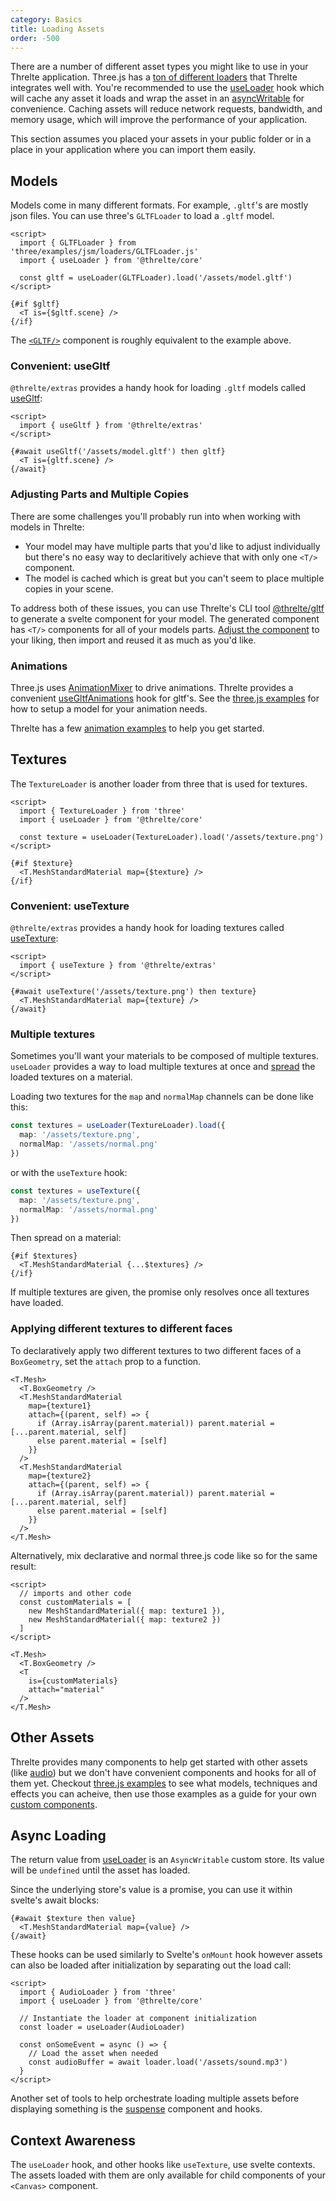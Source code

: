 ```yaml
---
category: Basics
title: Loading Assets
order: -500
---
```


There are a number of different asset types you might like to use in your Threlte application. Three.js has a [ton of different loaders](https://threejs.org/docs/index.html?q=loader) that Threlte integrates well with. You're recommended to use the [useLoader](/docs/reference/core/use-loader) hook which will cache any asset it loads and wrap the asset in an [asyncWritable](/docs/reference/core/utilities#asyncwritable) for convenience. Caching assets will reduce network requests, bandwidth, and memory usage, which will improve the performance of your application.

<Tip type="info">
  This section assumes you placed your assets in your public folder or in a place in your
  application where you can import them easily.
</Tip>

## Models

Models come in many different formats. For example, `.gltf`'s are mostly json files. You can use three's `GLTFLoader` to load a `.gltf` model.

```svelte
<script>
  import { GLTFLoader } from 'three/examples/jsm/loaders/GLTFLoader.js'
  import { useLoader } from '@threlte/core'

  const gltf = useLoader(GLTFLoader).load('/assets/model.gltf')
</script>

{#if $gltf}
  <T is={$gltf.scene} />
{/if}
```

The [`<GLTF/>`](/docs/reference/extras/gltf) component is roughly equivalent to the example above.

### Convenient: useGltf

`@threlte/extras` provides a handy hook for loading `.gltf` models called [useGltf](/docs/reference/extras/use-gltf):

```svelte
<script>
  import { useGltf } from '@threlte/extras'
</script>

{#await useGltf('/assets/model.gltf') then gltf}
  <T is={gltf.scene} />
{/await}
```

### Adjusting Parts and Multiple Copies

There are some challenges you'll probably run into when working with models in Threlte:

- Your model may have multiple parts that you'd like to adjust individually but there's no easy way to declaritively achieve that with only one `<T/>` component.
- The model is cached which is great but you can't seem to place multiple copies in your scene.

To address both of these issues, you can use Threlte's CLI tool [@threlte/gltf](/docs/reference/gltf/getting-started) to generate a svelte component for your model. The generated component has `<T/>` components for all of your models parts. [Adjust the component](/docs/learn/advanced/custom-abstractions) to your liking, then import and reused it as much as you'd like.

### Animations

Three.js uses [AnimationMixer](https://threejs.org/docs/index.html#api/en/animation/AnimationMixer) to drive animations. Threlte provides a convenient [useGltfAnimations](/docs/reference/extras/use-gltf-animations) hook for gltf's. See the [three.js examples](https://threejs.org/examples/?q=animation) for how to setup a model for your animation needs.

Threlte has a few [animation examples](/docs/examples/animation/animation-transitions) to help you get started.

## Textures

The `TextureLoader` is another loader from three that is used for textures.

```svelte
<script>
  import { TextureLoader } from 'three'
  import { useLoader } from '@threlte/core'

  const texture = useLoader(TextureLoader).load('/assets/texture.png')
</script>

{#if $texture}
  <T.MeshStandardMaterial map={$texture} />
{/if}
```

### Convenient: useTexture

`@threlte/extras` provides a handy hook for loading textures called [useTexture](/docs/reference/extras/use-texture):

```svelte
<script>
  import { useTexture } from '@threlte/extras'
</script>

{#await useTexture('/assets/texture.png') then texture}
  <T.MeshStandardMaterial map={texture} />
{/await}
```

### Multiple textures

Sometimes you'll want your materials to be composed of multiple textures. `useLoader` provides a way to load multiple textures at once and [spread](https://learn.svelte.dev/tutorial/spread-props) the loaded textures on a material.

Loading two textures for the `map` and `normalMap` channels can be done like this:

```ts
const textures = useLoader(TextureLoader).load({
  map: '/assets/texture.png',
  normalMap: '/assets/normal.png'
})
```

or with the `useTexture` hook:

```ts
const textures = useTexture({
  map: '/assets/texture.png',
  normalMap: '/assets/normal.png'
})
```

Then spread on a material:

```svelte
{#if $textures}
  <T.MeshStandardMaterial {...$textures} />
{/if}
```

If multiple textures are given, the promise only resolves once all textures have loaded.

### Applying different textures to different faces

To declaratively apply two different textures to two different faces of a `BoxGeometry`, set the `attach` prop to a function.

```svelte
<T.Mesh>
  <T.BoxGeometry />
  <T.MeshStandardMaterial
    map={texture1}
    attach={(parent, self) => {
      if (Array.isArray(parent.material)) parent.material = [...parent.material, self]
      else parent.material = [self]
    }}
  />
  <T.MeshStandardMaterial
    map={texture2}
    attach={(parent, self) => {
      if (Array.isArray(parent.material)) parent.material = [...parent.material, self]
      else parent.material = [self]
    }}
  />
</T.Mesh>
```

Alternatively, mix declarative and normal three.js code like so for the same result:

```svelte
<script>
  // imports and other code
  const customMaterials = [
    new MeshStandardMaterial({ map: texture1 }),
    new MeshStandardMaterial({ map: texture2 })
  ]
</script>

<T.Mesh>
  <T.BoxGeometry />
  <T
    is={customMaterials}
    attach="material"
  />
</T.Mesh>
```

## Other Assets

Threlte provides many components to help get started with other assets (like [audio](/docs/reference/extras/audio)) but we don't have convenient components and hooks for all of them yet. Checkout [three.js examples](https://threejs.org/examples/) to see what models, techniques and effects you can acheive, then use those examples as a guide for your own [custom components](/docs/learn/advanced/custom-abstractions).

## Async Loading

The return value from [useLoader](/docs/reference/core/use-loader) is an `AsyncWritable` custom store. Its value will be `undefined` until the asset has loaded.

Since the underlying store's value is a promise, you can use it within svelte's await blocks:

```svelte
{#await $texture then value}
  <T.MeshStandardMaterial map={value} />
{/await}
```

These hooks can be used similarly to Svelte's `onMount` hook however assets can also be loaded after initialization by separating out the load call:

```svelte
<script>
  import { AudioLoader } from 'three'
  import { useLoader } from '@threlte/core'

  // Instantiate the loader at component initialization
  const loader = useLoader(AudioLoader)

  const onSomeEvent = async () => {
    // Load the asset when needed
    const audioBuffer = await loader.load('/assets/sound.mp3')
  }
</script>
```

Another set of tools to help orchestrate loading multiple assets before displaying something is the [suspense](/docs/reference/extras/suspense) component and hooks.

## Context Awareness

The `useLoader` hook, and other hooks like `useTexture`, use svelte contexts. The assets loaded with them are only available for child components of your `<Canvas>` component.
